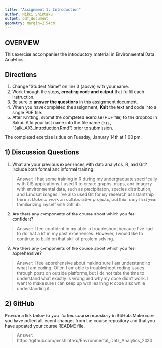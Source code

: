 ```yaml
---
title: "Assignment 1: Introduction"
author: Nikki Shintaku
output: pdf_document
geometry: margin=2.54cm
---
```


## OVERVIEW

This exercise accompanies the introductory material in Environmental Data Analytics. 

## Directions
1. Change "Student Name" on line 3 (above) with your name.
3. Work through the steps, **creating code and output** that fulfill each instruction.
4. Be sure to **answer the questions** in this assignment document.
6. When you have completed the assignment, **Knit** the text and code into a single PDF file.
8. After Knitting, submit the completed exercise (PDF file) to the dropbox in Sakai. Add your last name into the file name (e.g., "Salk_A03_Introduction.Rmd") prior to submission.

The completed exercise is due on Tuesday, January 14th at 1:00 pm.

## 1) Discussion Questions

1. What are your previous experiences with data analytics, R, and Git? Include both formal and informal training.

> Answer: I had some training in R during my undergraduate specifically with GIS applications. I used R to create graphs, maps, and imagery with environmental data, such as precipitation, species distribution, and Landsat images. I've also used Git for my research assistantship here at Duke to work on collaborative projects, but this is my first year familiarizing myself with Github. 


2. Are there any components of the course about which you feel confident?

> Answer: I feel confident in my able to troubleshoot because I've had to do that a lot in my past experiences. However, I would like to continue to build on that skill of problem solving.

3. Are there any components of the course about which you feel apprehensive?

> Answer: I feel apprehensive about making sure I am understanding what I am coding. Often I am able to troubleshoot coding issues through posts on outside platforms, but I do not take the time to understand what exactly is wrong and why my code didn't work. I want to make sure I can keep up with learning R code also while understanding it. 


## 2) GitHub

Provide a link below to your forked course repository in GitHub. Make sure you have pulled all recent changes from the course repository  and that you have updated your course README file. 

> Answer: https://github.com/nmshintaku/Environmental_Data_Analytics_2020


